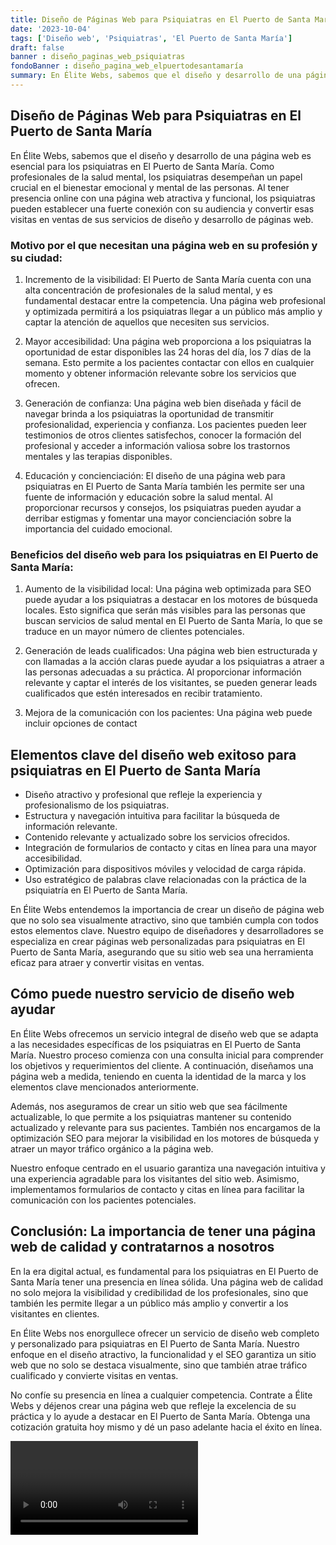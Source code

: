 ```yaml
---
title: Diseño de Páginas Web para Psiquiatras en El Puerto de Santa María
date: '2023-10-04'
tags: ['Diseño web', 'Psiquiatras', 'El Puerto de Santa María']
draft: false
banner : diseño_paginas_web_psiquiatras
fondoBanner : diseño_pagina_web_elpuertodesantamaría
summary: En Élite Webs, sabemos que el diseño y desarrollo de una página web es esencial para los psiquiatras en El Puerto de Santa María. Como profesionales de la salud mental, los psiquiatras desempeñan un papel crucial en el bienestar emocional y mental de las personas. Al tener presencia online con una página web atractiva y funcional, los psiquiatras pueden establecer una fuerte conexión con su audiencia y convertir esas visitas en ventas de sus servicios de diseño y desarrollo de páginas web.
---
```


## Diseño de Páginas Web para Psiquiatras en El Puerto de Santa María

En Élite Webs, sabemos que el diseño y desarrollo de una página web es esencial para los psiquiatras en El Puerto de Santa María. Como profesionales de la salud mental, los psiquiatras desempeñan un papel crucial en el bienestar emocional y mental de las personas. Al tener presencia online con una página web atractiva y funcional, los psiquiatras pueden establecer una fuerte conexión con su audiencia y convertir esas visitas en ventas de sus servicios de diseño y desarrollo de páginas web.

### Motivo por el que necesitan una página web en su profesión y su ciudad:

1. Incremento de la visibilidad: El Puerto de Santa María cuenta con una alta concentración de profesionales de la salud mental, y es fundamental destacar entre la competencia. Una página web profesional y optimizada permitirá a los psiquiatras llegar a un público más amplio y captar la atención de aquellos que necesiten sus servicios.

2. Mayor accesibilidad: Una página web proporciona a los psiquiatras la oportunidad de estar disponibles las 24 horas del día, los 7 días de la semana. Esto permite a los pacientes contactar con ellos en cualquier momento y obtener información relevante sobre los servicios que ofrecen.

3. Generación de confianza: Una página web bien diseñada y fácil de navegar brinda a los psiquiatras la oportunidad de transmitir profesionalidad, experiencia y confianza. Los pacientes pueden leer testimonios de otros clientes satisfechos, conocer la formación del profesional y acceder a información valiosa sobre los trastornos mentales y las terapias disponibles.

4. Educación y concienciación: El diseño de una página web para psiquiatras en El Puerto de Santa María también les permite ser una fuente de información y educación sobre la salud mental. Al proporcionar recursos y consejos, los psiquiatras pueden ayudar a derribar estigmas y fomentar una mayor concienciación sobre la importancia del cuidado emocional.

### Beneficios del diseño web para los psiquiatras en El Puerto de Santa María:

1. Aumento de la visibilidad local: Una página web optimizada para SEO puede ayudar a los psiquiatras a destacar en los motores de búsqueda locales. Esto significa que serán más visibles para las personas que buscan servicios de salud mental en El Puerto de Santa María, lo que se traduce en un mayor número de clientes potenciales.

2. Generación de leads cualificados: Una página web bien estructurada y con llamadas a la acción claras puede ayudar a los psiquiatras a atraer a las personas adecuadas a su práctica. Al proporcionar información relevante y captar el interés de los visitantes, se pueden generar leads cualificados que estén interesados en recibir tratamiento.

3. Mejora de la comunicación con los pacientes: Una página web puede incluir opciones de contact

<GifSeo />

<Cta />

## Elementos clave del diseño web exitoso para psiquiatras en El Puerto de Santa María

- Diseño atractivo y profesional que refleje la experiencia y profesionalismo de los psiquiatras.
- Estructura y navegación intuitiva para facilitar la búsqueda de información relevante.
- Contenido relevante y actualizado sobre los servicios ofrecidos.
- Integración de formularios de contacto y citas en línea para una mayor accesibilidad.
- Optimización para dispositivos móviles y velocidad de carga rápida.
- Uso estratégico de palabras clave relacionadas con la práctica de la psiquiatría en El Puerto de Santa María.

En Élite Webs entendemos la importancia de crear un diseño de página web que no solo sea visualmente atractivo, sino que también cumpla con todos estos elementos clave. Nuestro equipo de diseñadores y desarrolladores se especializa en crear páginas web personalizadas para psiquiatras en El Puerto de Santa María, asegurando que su sitio web sea una herramienta eficaz para atraer y convertir visitas en ventas.

## Cómo puede nuestro servicio de diseño web ayudar

En Élite Webs ofrecemos un servicio integral de diseño web que se adapta a las necesidades específicas de los psiquiatras en El Puerto de Santa María. Nuestro proceso comienza con una consulta inicial para comprender los objetivos y requerimientos del cliente. A continuación, diseñamos una página web a medida, teniendo en cuenta la identidad de la marca y los elementos clave mencionados anteriormente.

Además, nos aseguramos de crear un sitio web que sea fácilmente actualizable, lo que permite a los psiquiatras mantener su contenido actualizado y relevante para sus pacientes. También nos encargamos de la optimización SEO para mejorar la visibilidad en los motores de búsqueda y atraer un mayor tráfico orgánico a la página web.

Nuestro enfoque centrado en el usuario garantiza una navegación intuitiva y una experiencia agradable para los visitantes del sitio web. Asimismo, implementamos formularios de contacto y citas en línea para facilitar la comunicación con los pacientes potenciales.

## Conclusión: La importancia de tener una página web de calidad y contratarnos a nosotros

En la era digital actual, es fundamental para los psiquiatras en El Puerto de Santa María tener una presencia en línea sólida. Una página web de calidad no solo mejora la visibilidad y credibilidad de los profesionales, sino que también les permite llegar a un público más amplio y convertir a los visitantes en clientes.

En Élite Webs nos enorgullece ofrecer un servicio de diseño web completo y personalizado para psiquiatras en El Puerto de Santa María. Nuestro enfoque en el diseño atractivo, la funcionalidad y el SEO garantiza un sitio web que no solo se destaca visualmente, sino que también atrae tráfico cualificado y convierte visitas en ventas.

No confíe su presencia en línea a cualquier competencia. Contrate a Élite Webs y déjenos crear una página web que refleje la excelencia de su práctica y lo ayude a destacar en El Puerto de Santa María. Obtenga una cotización gratuita hoy mismo y dé un paso adelante hacia el éxito en línea.

<Video />

<CtaBot job='Psiquiatras' city='El Puerto de Santa María'/>

<Gmaps query='El Puerto de Santa María+españa+maps' />